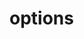 # options


<ul className="grid grid-cols-1 md:grid-cols-2 lg:grid-cols-3 xl:grid-cols-4 gap-4 -ml-6">

<ReferenceCard
    title="chains"
    description="Displays Options Chain by Expiry."
    url="/bot/reference/telegram/options/chains"
/>
<ReferenceCard
    title="equitypc"
    description="Displays the Equity Put/Call Volume Ratio - from market-harmonics.com"
    url="/bot/reference/telegram/options/equitypc"
/>
<ReferenceCard
    title="gamma"
    description="Displays Options Gamma Levels for a Stock."
    url="/bot/reference/telegram/options/gamma"
/>
<ReferenceCard
    title="highiv"
    description="Top 15 Highest IV30 Equity stocks."
    url="/bot/reference/telegram/options/highiv"
/>
<ReferenceCard
    title="hist"
    description="Displays Options Price History in a chart."
    url="/bot/reference/telegram/options/hist"
/>
<ReferenceCard
    title="indexpc"
    description="Displays the Index Put/Call Ratio for the market - from market-harmonics.com"
    url="/bot/reference/telegram/options/indexpc"
/>
<ReferenceCard
    title="itm"
    description="Displays In-the-Money options by expiry for a stock."
    url="/bot/reference/telegram/options/itm"
/>
<ReferenceCard
    title="iv"
    description="Displays option information (volatility, IV rank etc)."
    url="/bot/reference/telegram/options/iv"
/>
<ReferenceCard
    title="maxpain"
    description="Displays the Max Pain on expiration date for a given stock."
    url="/bot/reference/telegram/options/maxpain"
/>
<ReferenceCard
    title="oi"
    description="Displays OI and call/put ratio for given stock - can add EXP date too for bigger breakdown"
    url="/bot/reference/telegram/options/oi"
/>
<ReferenceCard
    title="oichart"
    description="Charts Total Open Interest by Strike Price."
    url="/bot/reference/telegram/options/oichart"
/>
<ReferenceCard
    title="opstats"
    description="Displays Options Statistics for a stock."
    url="/bot/reference/telegram/options/opstats"
/>
<ReferenceCard
    title="smile"
    description="Displays Options Volatility Smile."
    url="/bot/reference/telegram/options/smile"
/>
<ReferenceCard
    title="topoi"
    description="Displays Top Open Interest"
    url="/bot/reference/telegram/options/topoi"
/>
<ReferenceCard
    title="topoichange"
    description="Displays Top 15 stocks with highest OI Change."
    url="/bot/reference/telegram/options/topoichange"
/>
<ReferenceCard
    title="topstrikevol"
    description="Displays Options Strike Volume can add EXP date for bigger breakdown"
    url="/bot/reference/telegram/options/topstrikevol"
/>
<ReferenceCard
    title="topvol"
    description="Top 15 Highest options volume."
    url="/bot/reference/telegram/options/topvol"
/>
<ReferenceCard
    title="topvoletf"
    description="Top 15 Highest options volume ETFs."
    url="/bot/reference/telegram/options/topvoletf"
/>
<ReferenceCard
    title="unu"
    description="Shows Unusual Options"
    url="/bot/reference/telegram/options/unu"
/>
<ReferenceCard
    title="uoastock"
    description="Display Top 20day Average Options Volume by ticker."
    url="/bot/reference/telegram/options/uoastock"
/>
<ReferenceCard
    title="vol"
    description="Displays Options Strike Volume can add EXP date for bigger breakdown"
    url="/bot/reference/telegram/options/vol"
/>
<ReferenceCard
    title="vsurf"
    description="Display Options Volatility Surface."
    url="/bot/reference/telegram/options/vsurf"
/>
</ul>

